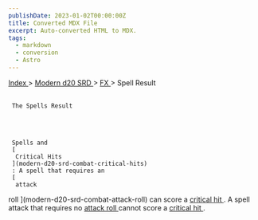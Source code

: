 ```yaml
---
publishDate: 2023-01-02T00:00:00Z
title: Converted MDX File
excerpt: Auto-converted HTML to MDX.
tags:
  - markdown
  - conversion
  - Astro
---
```







[
      Index
     ](-index)
     >
     [
      Modern d20 SRD
     ](modern-d20-srd-index)
     >
     [
      FX
     ](modern-d20-srd-fx-index)
     > Spell Result
    





## 
     The Spells Result
    



     Spells and
     [
      Critical Hits
     ](modern-d20-srd-combat-critical-hits)
     : A spell that requires an
     [
      attack
roll
     ](modern-d20-srd-combat-attack-roll)
     can score a
     [
      critical
hit
     ](modern-d20-srd-combat-critical-hits)
     . A spell attack that requires no
     [
      attack
roll
     ](modern-d20-srd-combat-attack-roll)
     cannot score a
     [
      critical
hit
     ](modern-d20-srd-combat-critical-hits)
     .
    




